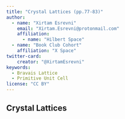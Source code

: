 ```yaml
---
title: "Crystal Lattices (pp.77-83)"
author: 
  - name: "Xirtam Esrevni"
    email: "Xirtam.Esrevni@protonmail.com"
    affiliation: 
      - name: "Hilbert Space"
  - name: "Book Club Cohort"
    affiliation: "X Space"
twitter-card:
    creator: "@XirtamEsrevni"
keywords:
  - Bravais Lattice
  - Primitive Unit Cell
license: "CC BY"
---
```


## Crystal Lattices {#sec-ch4-crystals}